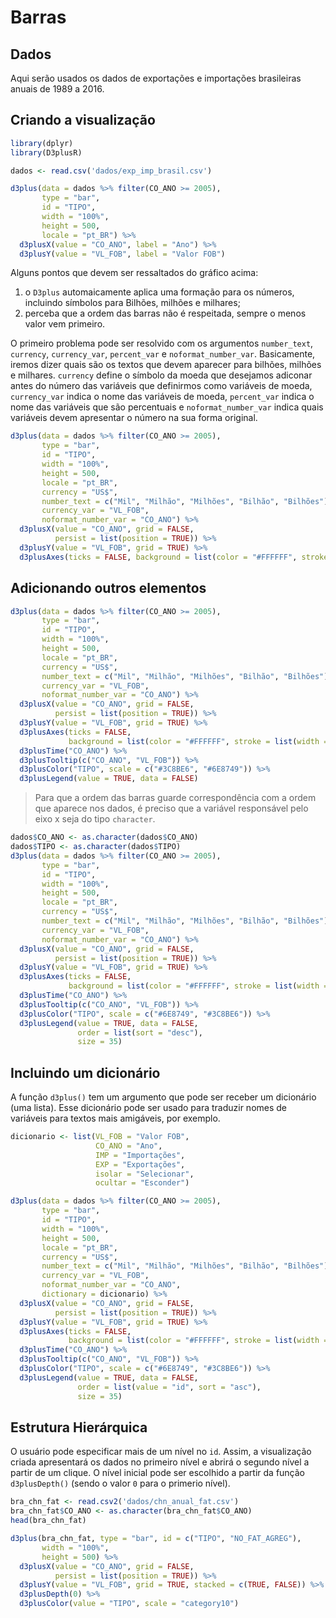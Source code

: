 # Barras

## Dados

Aqui serão usados os dados de exportações e importações brasileiras anuais de 1989 a 2016.

## Criando a visualização

```r
library(dplyr)
library(D3plusR)

dados <- read.csv('dados/exp_imp_brasil.csv')

d3plus(data = dados %>% filter(CO_ANO >= 2005),
       type = "bar",
       id = "TIPO",
       width = "100%",
       height = 500, 
       locale = "pt_BR") %>% 
  d3plusX(value = "CO_ANO", label = "Ano") %>% 
  d3plusY(value = "VL_FOB", label = "Valor FOB")
```

Alguns pontos que devem ser ressaltados do gráfico acima:

1. o `D3plus` automaicamente aplica uma formação para os números, incluindo símbolos para Bilhões, milhões e milhares;
2. perceba que a ordem das barras não é respeitada, sempre o menos valor vem primeiro.

O primeiro problema pode ser resolvido com os argumentos `number_text`, `currency`, `currency_var`, `percent_var` e `noformat_number_var`. Basicamente, iremos dizer quais são os textos que devem aparecer para bilhões, milhões e milhares. `currency` define o símbolo da moeda que desejamos adiconar antes do número das variáveis que definirmos como variáveis de moeda, `currency_var` indica o nome das variáveis de moeda, `percent_var` indica o nome das variáveis que são percentuais e `noformat_number_var` indica quais variáveis devem apresentar o número na sua forma original.

```r
d3plus(data = dados %>% filter(CO_ANO >= 2005),
       type = "bar",
       id = "TIPO",
       width = "100%",
       height = 500, 
       locale = "pt_BR",
       currency = "US$",
       number_text = c("Mil", "Milhão", "Milhões", "Bilhão", "Bilhões"),
       currency_var = "VL_FOB",
       noformat_number_var = "CO_ANO") %>%
  d3plusX(value = "CO_ANO", grid = FALSE,
          persist = list(position = TRUE)) %>% 
  d3plusY(value = "VL_FOB", grid = TRUE) %>% 
  d3plusAxes(ticks = FALSE, background = list(color = "#FFFFFF", stroke = list(width = 0)))
```

## Adicionando outros elementos

```r
d3plus(data = dados %>% filter(CO_ANO >= 2005),
       type = "bar",
       id = "TIPO",
       width = "100%",
       height = 500, 
       locale = "pt_BR",
       currency = "US$",
       number_text = c("Mil", "Milhão", "Milhões", "Bilhão", "Bilhões"),
       currency_var = "VL_FOB",
       noformat_number_var = "CO_ANO") %>%
  d3plusX(value = "CO_ANO", grid = FALSE,
          persist = list(position = TRUE)) %>% 
  d3plusY(value = "VL_FOB", grid = TRUE) %>% 
  d3plusAxes(ticks = FALSE,
             background = list(color = "#FFFFFF", stroke = list(width = 0))) %>% 
  d3plusTime("CO_ANO") %>% 
  d3plusTooltip(c("CO_ANO", "VL_FOB")) %>% 
  d3plusColor("TIPO", scale = c("#3C8BE6", "#6E8749")) %>% 
  d3plusLegend(value = TRUE, data = FALSE) 
```

> Para que a ordem das barras guarde correspondência com a ordem que aparece nos dados, é preciso que a variável responsável pelo eixo x seja do tipo `character`.

```r
dados$CO_ANO <- as.character(dados$CO_ANO)
dados$TIPO <- as.character(dados$TIPO)
d3plus(data = dados %>% filter(CO_ANO >= 2005),
       type = "bar",
       id = "TIPO",
       width = "100%",
       height = 500, 
       locale = "pt_BR",
       currency = "US$",
       number_text = c("Mil", "Milhão", "Milhões", "Bilhão", "Bilhões"),
       currency_var = "VL_FOB",
       noformat_number_var = "CO_ANO") %>%
  d3plusX(value = "CO_ANO", grid = FALSE,
          persist = list(position = TRUE)) %>% 
  d3plusY(value = "VL_FOB", grid = TRUE) %>% 
  d3plusAxes(ticks = FALSE,
             background = list(color = "#FFFFFF", stroke = list(width = 0))) %>% 
  d3plusTime("CO_ANO") %>% 
  d3plusTooltip(c("CO_ANO", "VL_FOB")) %>% 
  d3plusColor("TIPO", scale = c("#6E8749", "#3C8BE6")) %>% 
  d3plusLegend(value = TRUE, data = FALSE,
               order = list(sort = "desc"),
               size = 35)
```

## Incluindo um dicionário

A função `d3plus()` tem um argumento que pode ser receber um dicionário (uma lista). Esse dicionário pode ser usado para traduzir nomes de variáveis para textos mais amigáveis, por exemplo.

```r
dicionario <- list(VL_FOB = "Valor FOB",
                   CO_ANO = "Ano",
                   IMP = "Importações",
                   EXP = "Exportações",
                   isolar = "Selecionar",
                   ocultar = "Esconder")

d3plus(data = dados %>% filter(CO_ANO >= 2005),
       type = "bar",
       id = "TIPO",
       width = "100%",
       height = 500, 
       locale = "pt_BR",
       currency = "US$",
       number_text = c("Mil", "Milhão", "Milhões", "Bilhão", "Bilhões"),
       currency_var = "VL_FOB",
       noformat_number_var = "CO_ANO",
       dictionary = dicionario) %>%
  d3plusX(value = "CO_ANO", grid = FALSE,
          persist = list(position = TRUE)) %>% 
  d3plusY(value = "VL_FOB", grid = TRUE) %>% 
  d3plusAxes(ticks = FALSE,
             background = list(color = "#FFFFFF", stroke = list(width = 0))) %>% 
  d3plusTime("CO_ANO") %>% 
  d3plusTooltip(c("CO_ANO", "VL_FOB")) %>% 
  d3plusColor("TIPO", scale = c("#6E8749", "#3C8BE6")) %>% 
  d3plusLegend(value = TRUE, data = FALSE,
               order = list(value = "id", sort = "asc"),
               size = 35)
```

## Estrutura Hierárquica 

O usuário pode especificar mais de um nível no `id`. Assim, a visualização criada apresentará os dados no primeiro nível e abrirá o segundo nível a partir de um clique. O nível inicial pode ser escolhido a partir da função `d3plusDepth()` (sendo o valor `0` para o primerio nível).

```r
bra_chn_fat <- read.csv2('dados/chn_anual_fat.csv')
bra_chn_fat$CO_ANO <- as.character(bra_chn_fat$CO_ANO)
head(bra_chn_fat)

d3plus(bra_chn_fat, type = "bar", id = c("TIPO", "NO_FAT_AGREG"),
       width = "100%",
       height = 500) %>% 
  d3plusX(value = "CO_ANO", grid = FALSE, 
          persist = list(position = TRUE)) %>% 
  d3plusY(value = "VL_FOB", grid = TRUE, stacked = c(TRUE, FALSE)) %>% 
  d3plusDepth(0) %>% 
  d3plusColor(value = "TIPO", scale = "category10")
```



